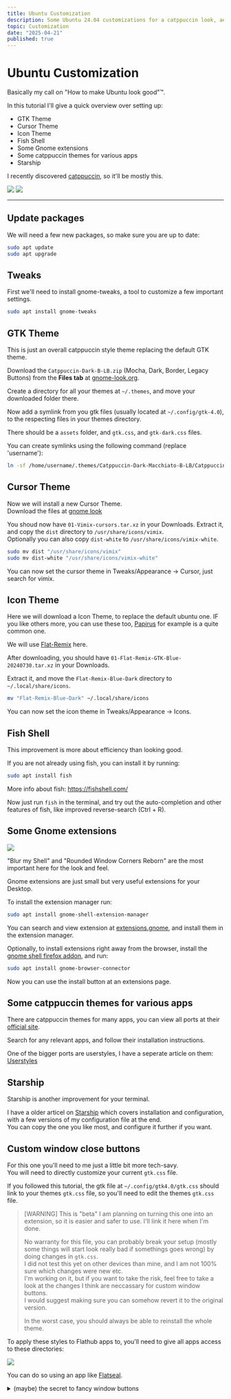 ```yaml
---
title: Ubuntu Customization
description: Some Ubuntu 24.04 customizations for a catppuccin look, aestethics (and efficiency?)
topic: Customization
date: "2025-04-21"
published: true
---
```


# Ubuntu Customization

Basically my call on "How to make Ubuntu look good"™.

In this tutorial I'll give a quick overview over setting up:
- GTK Theme
- Cursor Theme
- Icon Theme
- Fish Shell
- Some Gnome extensions
- Some catppuccin themes for various apps
- Starship

I recently discovered [catppuccin](https://catppuccin.com), 
so it'll be mostly this.

![](/blog-images/example-ubuntu-customization.png)
![](/blog-images/example2-ubuntu-customization.png)

---

## Update packages

We will need a few new packages, so make sure you are up to date:
```bash
sudo apt update
sudo apt upgrade
```

## Tweaks

First we'll need to install gnome-tweaks, 
a tool to customize a few important settings.

```bash
sudo apt install gnome-tweaks
```

## GTK Theme

This is just an overall catppuccin style theme replacing the default GTK theme.

Download the `Catppuccin-Dark-B-LB.zip` (Mocha, Dark, Border, Legacy Buttons)
from the **Files tab** at [gnome-look.org](https://www.gnome-look.org/p/1715554).

Create a directory for all your themes at `~/.themes`, 
and move your downloaded folder there.

Now add a symlink from you gtk files (usually located at `~/.config/gtk-4.0`), 
to the respecting files in your themes directory.

There should be a `assets` folder, and `gtk.css`, and `gtk-dark.css` files.

You can create symlinks using the following command (replace 'username'):

```bash title="~/.config/gtk-4.0"
ln -sf /home/username/.themes/Catppuccin-Dark-Macchiato-B-LB/Catppuccin-Dark-Macchiato/gtk-4.0/assets/ ./assets/
```


## Cursor Theme

Now we will install a new Cursor Theme.  
Download the files at [gnome look](https://www.gnome-look.org/p/1358330/)

You shoud now have `01-Vimix-cursors.tar.xz` in your Downloads.
Extract it, and copy the `dist` directory to `/usr/share/icons/vimix`.  
Optionally you can also copy `dist-white` to `/usr/share/icons/vimix-white`.

```bash
sudo mv dist "/usr/share/icons/vimix"
sudo mv dist-white "/usr/share/icons/vimix-white"
```

You can now set the cursor theme in Tweaks/Appearance -> Cursor, just search for vimix.


## Icon Theme

Here we will download a Icon Theme, to replace the default ubuntu one.
IF you like others more, you can use these too, [Papirus]() for example is a quite common one.

We will use [Flat-Remix](https://www.gnome-look.org/p/1214931) here.

After downloading, you should have `01-Flat-Remix-GTK-Blue-20240730.tar.xz` in your Downloads.

Extract it, and move the `Flat-Remix-Blue-Dark` directory to `~/.local/share/icons`.

```bash
mv "Flat-Remix-Blue-Dark" ~/.local/share/icons
```

You can now set the icon theme in Tweaks/Appearance -> Icons.


## Fish Shell

This improvement is more about efficiency than looking good.  

If you are not already using fish, you can install it by running:
```bash
sudo apt install fish
```

More info about fish: https://fishshell.com/

Now just run `fish` in the terminal, and try out the auto-completion 
and other features of fish, like improved reverse-search (Ctrl + R).


## Some Gnome extensions

![](/blog-images/user-extensions.png)

"Blur my Shell" and "Rounded Window Corners Reborn" are the most important here for the look and feel.

Gnome extensions are just small but very useful extensions for your Desktop.

To install the extension manager run:
```bash
sudo apt install gnome-shell-extension-manager
```

You can search and view extension at [extensions.gnome](https://extensions.gnome.org/),
and install them in the extension manager.

Optionally, to install extensions right away from the browser, 
install the [gnome shell firefox addon](https://addons.mozilla.org/en-US/firefox/addon/gnome-shell-integration/),
and run:
```bash
sudo apt install gnome-browser-connector
```

Now you can use the install button at an extensions page.

## Some catppuccin themes for various apps

There are catppuccin themes for many apps, 
you can view all ports at their [official site](https://catppuccin.com/ports/).

Search for any relevant apps, and follow their installation instructions.

One of the bigger ports are userstyles, I have a seperate article on them: [Userstyles](/blog/userstyles)


## Starship

Starship is another improvement for your terminal.

I have a older articel on [Starship](/blog/starship) which covers installation and configuration, 
with a few versions of my configuration file at the end.  
You can copy the one you like most, and configure it further if you want.


## Custom window close buttons

For this one you'll need to me just a little bit more tech-savy.  
You will need to directly customize your current `gtk.css` file.

If you followed this tutorial, the gtk file at `~/.config/gtk4.0/gtk.css` 
should link to your themes `gtk.css` file, so you'll need to edit the themes `gtk.css` file.

> [WARNING] This is "beta"
> I am planning on turning this one into an extension, so it is easier and safer to use. I'll link it here when I'm done.
> 
> No warranty for this file, you can probably break your setup (mostly some things will start look really bad if somethings goes wrong)
> by doing changes in `gtk.css`.  
> I did not test this yet on other devices than mine, and I am not 100% sure which changes were new etc.  
> I'm working on it, but if you want to take the risk, feel free to take a look at the changes I think are neccassary for custom window buttons.  
> I would suggest making sure you can somehow revert it to the original version.
> 
> In the worst case, you should always be able to reinstall the whole theme.

To apply these styles to Flathub apps to, you'll need to give all apps access to these directories:

![](/blog-images/apply-styles-to-flathub-apps.png)

You can do so using an app like [Flatseal](https://flathub.org/apps/com.github.tchx84.Flatseal).

<details>
  <summary className='mt-6 cursor-pointer hover:underline'>(maybe) the secret to fancy window buttons</summary>

  ```css title="~/.config/gtk4.0/gtk.css"
  windowcontrols button:not(.suggested-action):not(.destructive-action) {
    min-height: 16px;
    min-width: 16px;
    padding: 0;
    margin: 14px 0px;
  }

  windowcontrols button.minimize:not(.suggested-action):not(.destructive-action), windowcontrols button.maximize:not(.suggested-action):not(.destructive-action), windowcontrols button.close:not(.suggested-action):not(.destructive-action) {
    color: rgba(239, 241, 245, 0.7);
    background-color: #181825; /* custom */
    border: 2px solid #cdd6f4; /* custom */
    border-radius: 5px; /* custom */
    transition: all 200ms cubic-bezier(0, 0, 0.2, 1); /* custom */
    cursor: pointer; /* custom */
  }

  windowcontrols button.minimize:not(.suggested-action):not(.destructive-action) image, windowcontrols button.maximize:not(.suggested-action):not(.destructive-action) image, windowcontrols button.close:not(.suggested-action):not(.destructive-action) image {
    padding: 0;
    background: none;
    display: none; /* custom */
    opacity: 0; /* custom */
    box-shadow: none;
  }

  windowcontrols button.minimize:hover:not(.suggested-action):not(.destructive-action), windowcontrols button.maximize:hover:not(.suggested-action):not(.destructive-action), windowcontrols button.close:hover:not(.suggested-action):not(.destructive-action) {
    box-shadow: 0 1px 3px rgba(0, 0, 0, 0.1), inset 0 1px rgba(239, 241, 245, 0.1);
    margin: 11px 0px; /* custom */
    min-height: 20px; /* custom */
  }

  windowcontrols button.minimize:active:not(.suggested-action):not(.destructive-action), windowcontrols button.maximize:active:not(.suggested-action):not(.destructive-action), windowcontrols button.close:active:not(.suggested-action):not(.destructive-action) {
    color: #eff1f5;
    background-color: #eff1f5;
  }

  windowcontrols button.minimize:backdrop:not(.suggested-action):not(.destructive-action), windowcontrols button.maximize:backdrop:not(.suggested-action):not(.destructive-action), windowcontrols button.close:backdrop:not(.suggested-action):not(.destructive-action) {
    opacity: 0.65;
  }

  /* custom */

  windowcontrols button.minimize:not(.suggested-action):not(.destructive-action) {
    border-color: #a6e3a1;
  }

  windowcontrols button.minimize:hover:not(.suggested-action):not(.destructive-action) {
    background-color: #a6e3a1;
    min-height: 19px;
  }

  windowcontrols button.maximize:not(.suggested-action):not(.destructive-action) {
    border-color: #fab387;
  }

  windowcontrols button.maximize:hover:not(.suggested-action):not(.destructive-action) {
    background-color: #fab387;
    min-height: 19px;
  }

  windowcontrols button.close:not(.suggested-action):not(.destructive-action) {
    border-color: #f38ba8;
  }

  windowcontrols button.close:hover:not(.suggested-action):not(.destructive-action) {
    background-color: #f38ba8;
    min-height: 19px;
  }

  /* end custom */
  ```
</details>